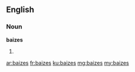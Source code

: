 ==English==

===Noun===
'''baizes'''

# {{plural of|baize}}

[[ar:baizes]]
[[fr:baizes]]
[[ku:baizes]]
[[mg:baizes]]
[[my:baizes]]